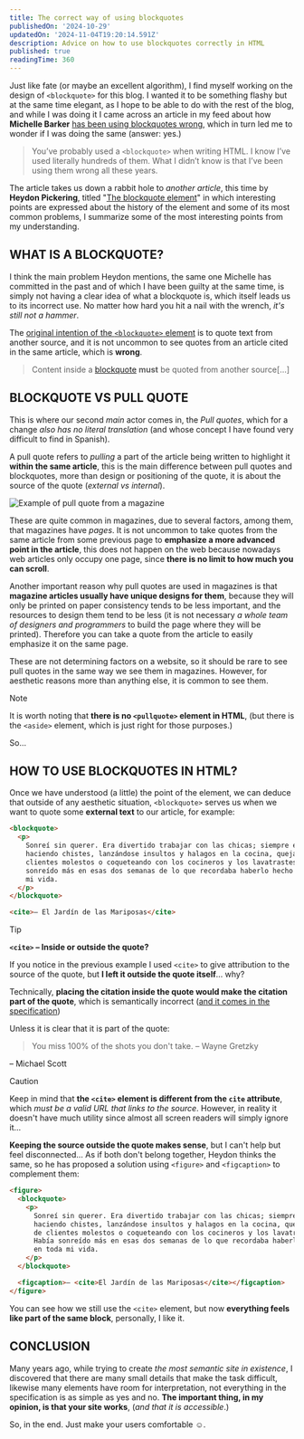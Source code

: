 ```yaml
---
title: The correct way of using blockquotes
publishedOn: '2024-10-29'
updatedOn: '2024-11-04T19:20:14.591Z'
description: Advice on how to use blockquotes correctly in HTML
published: true
readingTime: 360
---
```


Just like fate (or maybe an excellent algorithm), I find myself working on the design of `<blockquote>` for this blog. I wanted it to be something flashy but at the same time elegant, as I hope to be able to do with the rest of the blog, and while I was doing it I came across an article in my feed about how **Michelle Barker** [has been using blockquotes wrong](https://css-irl.info/ive-been-doing-blockquotes-wrong/), which in turn led me to wonder if I was doing the same (answer: yes.)

> You’ve probably used a `<blockquote>` when writing HTML. I know I’ve used literally hundreds of them. What I didn’t know is that I’ve been using them wrong all these years.

The article takes us down a rabbit hole to _another article_, this time by **Heydon Pickering**, titled "[The blockquote element](https://heydonworks.com/article/the-blockquote-element/)" in which interesting points are expressed about the history of the element and some of its most common problems, I summarize some of the most interesting points from my understanding.

## WHAT IS A **BLOCKQUOTE?**

I think the main problem Heydon mentions, the same one Michelle has committed in the past and of which I have been guilty at the same time, is simply not having a clear idea of what a blockquote is, which itself leads us to its incorrect use. No matter how hard you hit a nail with the wrench, _it's still not a hammer_.

The [original intention of the `<blockquote>` element](https://www.w3.org/TR/2011/WD-html5-author-20110809/the-blockquote-element.html) is to quote text from another source, and it is not uncommon to see quotes from an article cited in the same article, which is **wrong**.

> Content inside a [blockquote](https://www.w3.org/TR/2011/WD-html5-author-20110809/the-blockquote-element.html#the-blockquote-element) **must** be quoted from another source[…]

## **BLOCKQUOTE** VS PULL QUOTE

This is where our second _main_ actor comes in, the _Pull quotes_, which for a change _also has no literal translation_ (and whose concept I have found very difficult to find in Spanish).

A pull quote refers to _pulling_ a part of the article being written to highlight it **within the same article**, this is the main difference between pull quotes and blockquotes, more than design or positioning of the quote, it is about the source of the quote (_external vs internal_).

![Example of pull quote from a magazine](/posts/the-correct-way-of-using-blockquotes/pullquote.jpg 'Example of pull quote in a magazine')

These are quite common in magazines, due to several factors, among them, that magazines have _pages_. It is not uncommon to take quotes from the same article from some previous page to **emphasize a more advanced point in the article**, this does not happen on the web because nowadays web articles only occupy one page, since **there is no limit to how much you can scroll**.

Another important reason why pull quotes are used in magazines is that **magazine articles usually have unique designs for them**, because they will only be printed on paper consistency tends to be less important, and the resources to design them tend to be less (it is not necessary _a whole team of designers and programmers_ to build the page where they will be printed). Therefore you can take a quote from the article to easily emphasize it on the same page.

These are not determining factors on a website, so it should be rare to see pull quotes in the same way we see them in magazines. However, for aesthetic reasons more than anything else, it is common to see them.

> [!NOTE]
>
> It is worth noting that **there is no `<pullquote>` element in HTML**, (but there is the `<aside>` element, which is just right for those purposes.)

So…

## HOW TO USE **BLOCKQUOTES IN HTML?**

Once we have understood (a little) the point of the element, we can deduce that outside of any aesthetic situation, `<blockquote>` serves us when we want to quote some **external text** to our article, for example:

```html
<blockquote>
  <p>
    Sonreí sin querer. Era divertido trabajar con las chicas; siempre estaban
    haciendo chistes, lanzándose insultos y halagos en la cocina, quejándose de
    clientes molestos o coqueteando con los cocineros y los lavatrastes. Había
    sonreído más en esas dos semanas de lo que recordaba haberlo hecho en toda
    mi vida.
  </p>
</blockquote>

<cite>– El Jardín de las Mariposas</cite>
```

> [!TIP]
> **`<cite>` – Inside or outside the quote?**
>
> If you notice in the previous example I used `<cite>` to give attribution to the source of the quote, but **I left it outside the quote itself**… why?
>
> Technically, **placing the citation inside the quote would make the citation part of the quote**, which is semantically incorrect ([and it comes in the specification](https://html.spec.whatwg.org/multipage/grouping-content.html#the-blockquote-element:~:text=Attribution%20for%20the%20quotation%2C%20if%20any%2C%20must%20be%20placed%20outside%20the%20blockquote%20element.))
>
> Unless it is clear that it is part of the quote:
>
> > You miss 100% of the shots you don't take.
> > – Wayne Gretzky
>
> – Michael Scott

> [!CAUTION]
> Keep in mind that **the `<cite>` element is different from the `cite` attribute**, which _must be a valid URL that links to the source_. However, in reality it doesn't have much utility since almost all screen readers will simply ignore it…

**Keeping the source outside the quote makes sense**, but I can't help but feel disconnected… As if both don't belong together, Heydon thinks the same, so he has proposed a solution using `<figure>` and `<figcaption>` to complement them:

```html
<figure>
  <blockquote>
    <p>
      Sonreí sin querer. Era divertido trabajar con las chicas; siempre estaban
      haciendo chistes, lanzándose insultos y halagos en la cocina, quejándose
      de clientes molestos o coqueteando con los cocineros y los lavatrastes.
      Había sonreído más en esas dos semanas de lo que recordaba haberlo hecho
      en toda mi vida.
    </p>
  </blockquote>

  <figcaption>– <cite>El Jardín de las Mariposas</cite></figcaption>
</figure>
```

You can see how we still use the `<cite>` element, but now **everything feels like part of the same block**, personally, I like it.

## **CONCLUSION**

Many years ago, while trying to create _the most semantic site in existence_, I discovered that there are many small details that make the task difficult, likewise many elements have room for interpretation, not everything in the specification is as simple as yes and no. **The important thing, in my opinion, is that your site works**, (_and that it is accessible_.)

So, in the end. Just make your users comfortable ☺️️.
